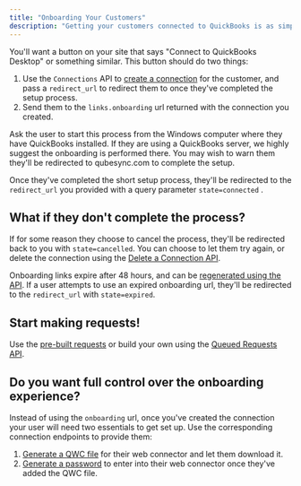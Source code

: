 ```yaml
---
title: "Onboarding Your Customers"
description: "Getting your customers connected to QuickBooks is as simple as sending them to a URL."
---
```


You'll want a button on your site that says "Connect to QuickBooks Desktop" or something similar. This button should do two things:


1. Use the `Connections` API to [create a connection](/api-reference/connections/create-a-new-connection) for the customer, and pass a `redirect_url` to redirect them to once they've completed the setup process.
2. Send them to the `links.onboarding` url returned with the connection you created.

<Note>
  Ask the user to start this process from the Windows computer where they have QuickBooks installed. If they are using a QuickBooks server, we highly suggest the onboarding is performed there. You may wish to warn them they'll be redirected to qubesync.com to complete the setup.
</Note>

Once they've completed the short setup process, they'll be redirected to the `redirect_url` you provided with a query parameter `state=connected` .

## What if they don't complete the process?

If for some reason they choose to cancel the process, they'll be redirected back to you with `state=cancelled`. You can choose to let them try again, or delete the connection using the [Delete a Connection API](/api-reference/connections/delete-a-connection).

Onboarding links expire after 48 hours, and can be [regenerated using the API](/api-reference/connections/regenerate-onboarding-url-for-a-connection). If a user attempts to use an expired onboarding url, they'll be redirected to the `redirect_url` with `state=expired`.


## Start making requests\!

Use the [pre-built requests](/api-reference/pre-built-queries/query-customers) or build your own using the [Queued Requests API](/api-reference/queued-requests/queue-a-new-request).

## Do you want full control over the onboarding experience?

Instead of using the `onboarding` url, once you've created the connection your user will need two essentials to get set up. Use the corresponding connection endpoints to provide them:

1. [Generate a QWC file](/api-reference/connections/get-qwc-file-for-a-connection) for their web connector and let them download it.
2. [Generate a password](/api-reference/connections/generate-or-set-password-for-a-connection) to enter into their web connector once they've added the QWC file.